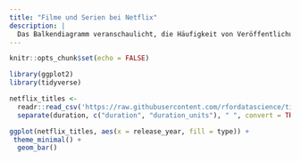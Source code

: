 ```yaml
---
title: "Filme und Serien bei Netflix"
description: |
  Das Balkendiagramm veranschaulicht, die Häufigkeit von Veröffentlichungen von Filmen und Serien bei Netflix. 
---
```




```r
knitr::opts_chunk$set(echo = FALSE)

library(ggplot2)
library(tidyverse)

netflix_titles <- 
  readr::read_csv('https://raw.githubusercontent.com/rfordatascience/tidytuesday/master/data/2021/2021-04-20/netflix_titles.csv')  %>% 
  separate(duration, c("duration", "duration_units"), " ", convert = TRUE)
```

```r
ggplot(netflix_titles, aes(x = release_year, fill = type)) +
 theme_minimal() +
  geom_bar()


```
 